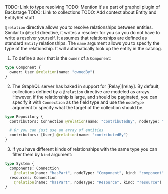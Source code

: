 TODO: Link to type resolving
TODO: Mention it's a part of graphql plugin of Backstage
TODO: Link to collections
TODO: Add context about Entity and EntityRef stuff

`@relation` directive allows you to resolve relationships between
entities. Similar to `@field` directive, it writes a resolver for you
so you do not have to write a resolver yourself. It assumes that
relationships are defined as standard `Entity` relationships. The
`name` argument allows you to specify the type of the relationship. It
will automatically look up the entity in the catalog.

1. To define a `User` that is the `owner` of a `Component`:

```graphql
type Component {
  owner: User @relation(name: "ownedBy")
}
```

2. The GraphQL server has baked in support for [Relay][relay]. By
   default, collections defined by a `@relation` directive are modeled as
   arrays. However, if the relationship is large, and should be
   paginated, you can specify it with `Connection` as the field type and
   use the `nodeType` argument to specify what the target of the
   collection should be.

```graphql
type Repository {
  contributors: Connection @relation(name: "contributedBy", nodeType: "User")

  # Or you can just use an array of entities
  contributors: [User] @relation(name: "contributedBy")
}
```

3. If you have different kinds of relationships with the same type you
   can filter them by `kind` argument:

```graphql
type System {
  components: Connection
    @relation(name: "hasPart", nodeType: "Component", kind: "component")
  resources: Connection
    @relation(name: "hasPart", nodeType: "Resource", kind: "resource")
}
```
